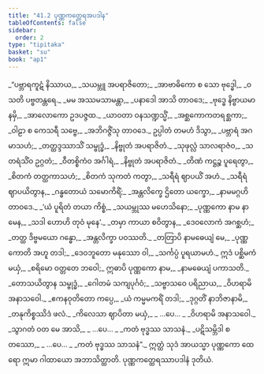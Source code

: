 ```yaml
---
title: "41.2 ပုဏ္ဏကတ္ထေရအပဒါန"
tableOfContents: false
sidebar:
  order: 2
type: "tipitaka"
basket: "su"
book: "ap1"
---
```



<DynamicBreadcrumb />

<Division number="29" book="ap1" e="ch" v="20" p="399">

<Paragraph number="4877" type="verses" book="ap1">
_“ပဗ္ဘာရကူဋံ နိဿာယ,_  
_သယမ္ဘူ အပရာဇိတော;_  
_အာဗာဓိကော စ သော ဗုဒ္ဓေါ,_  
_ဝသတိ ပဗ္ဗတန္တရေ._  

</Paragraph>

</Division>
<Division number="30" book="ap1" e="ch" v="20" p="399">

<Paragraph number="4878" type="verses" book="ap1">
_မမ အဿမသာမန္တာ,_  
_ပနာဒေါ အာသိ တာဝဒေ;_  
_ဗုဒ္ဓေ နိဗ္ဗာယမာနမှိ,_  
_အာလောကော ဥဒပဇ္ဇထ._  

</Paragraph>

</Division>
<Division number="31" book="ap1" e="ch" v="20" p="399">

<Paragraph number="4879" type="verses" book="ap1">
_ယာဝတာ ဝနသဏ္ဍသ္မိံ,_  
_အစ္ဆကောကတရစ္ဆကာ;_  
_ဝါဠာ စ ကေသရီ သဗ္ဗေ,_  
_အဘိဂဇ္ဇိံသု တာဝဒေ._  

</Paragraph>

</Division>
<Division number="32" book="ap1" e="ch" v="20" p="399">

<Paragraph number="4880" type="verses" book="ap1">
ဥပ္ပါတံ တမဟံ ဒိသွာ,_  
_ပဗ္ဘာရံ အဂမာသဟံ;_  
_တတ္ထဒ္ဒဿာသိံ သမ္ဗုဒ္ဓံ,_  
_နိဗ္ဗုတံ အပရာဇိတံ._  

</Paragraph>

</Division>
<Division number="33" book="ap1" e="ch" v="20" p="399">

<Paragraph number="4881" type="verses" book="ap1">
_သုဖုလ္လံ သာလရာဇံဝ,_  
_သတရံသိံဝ ဥဂ္ဂတံ;_  
_ဝီတစ္စိကံဝ အင်္ဂါရံ,_  
_နိဗ္ဗုတံ အပရာဇိတံ._  

</Paragraph>

</Division>
<Division number="34" book="ap1" e="ch" v="20" p="399">

<Paragraph number="4882" type="verses" book="ap1">
_တိဏံ ကဋ္ဌဉ္စ ပူရေတွာ,_  
_စိတကံ တတ္ထကာသဟံ;_  
_စိတကံ သုကတံ ကတွာ,_  
_သရီရံ ဈာပယိံ အဟံ._  

</Paragraph>

</Division>
<Division number="35" book="ap1" e="ch" v="20" p="399">

<Paragraph number="4883" type="verses" book="ap1">
_သရီရံ ဈာပယိတွာန,_  
_ဂန္ဓတောယံ သမောကိရိံ;_  
_အန္တလိက္ခေ ဌိတော ယက္ခော,_  
_နာမမဂ္ဂဟိ တာဝဒေ._  

</Paragraph>

</Division>
<Division number="36" book="ap1" e="ch" v="20" p="400">

<Paragraph number="4884" type="verses" book="ap1">
_‘ယံ ပူရိတံ တယာ ကိစ္စံ,_  
_သယမ္ဘုဿ မဟေသိနော;_  
_ပုဏ္ဏကော နာမ နာမေန,_  
_သဒါ ဟောဟိ တုဝံ မုနေ’._  

</Paragraph>

</Division>
<Division number="37" book="ap1" e="ch" v="20" p="400">

<Paragraph number="4885" type="verses" book="ap1">
_တမှာ ကာယာ စဝိတွာန,_  
_ဒေဝလောကံ အဂစ္ဆဟံ;_  
_တတ္ထ ဒိဗ္ဗမယော ဂန္ဓော,_  
_အန္တလိက္ခာ ပဝဿတိ._  

</Paragraph>

</Division>
<Division number="38" book="ap1" e="ch" v="20" p="400">

<Paragraph number="4886" type="verses" book="ap1">
_တတြာပိ နာမဓေယျံ မေ,_  
_ပုဏ္ဏကောတိ အဟူ တဒါ;_  
_ဒေဝဘူတော မနုဿော ဝါ,_  
_သင်္ကပ္ပံ ပူရယာမဟံ._  

</Paragraph>

</Division>
<Division number="39" book="ap1" e="ch" v="20" p="400">

<Paragraph number="4887" book="ap1">
ဣဒံ ပစ္ဆိမကံ မယှံ,_  
_စရိမော ဝတ္တတေ ဘဝေါ;_  
ဣဓာပိ ပုဏ္ဏကော နာမ,_  
_နာမဓေယျံ ပကာသတိ._  

</Paragraph>

</Division>
<Division number="40" book="ap1" e="ch" v="20" p="400">

<Paragraph number="4888" type="verses" book="ap1">
_တောသယိတွာန သမ္ဗုဒ္ဓံ,_  
_ဂေါတမံ သကျပုင်္ဂဝံ;_  
_သဗ္ဗာသဝေ ပရိညာယ,_  
_ဝိဟရာမိ အနာသဝေါ._  

</Paragraph>

</Division>
<Division number="41" book="ap1" e="ch" v="20" p="400">

<Paragraph number="4889" type="verses" book="ap1">
_ဧကနဝုတိတော ကပ္ပေ,_  
_ယံ ကမ္မမကရိံ တဒါ;_  
_ဒုဂ္ဂတိံ နာဘိဇာနာမိ,_  
_တနုကိစ္စဿိဒံ ဖလံ._  

</Paragraph>

</Division>
<Division number="42" book="ap1" e="ch" v="20" p="400">

<Paragraph number="4890" type="verses" book="ap1">
_ကိလေသာ ဈာပိတာ မယှံ,_  
_ …ပေ… _  
_ဝိဟရာမိ အနာသဝေါ._  

</Paragraph>

</Division>
<Division number="43" book="ap1" e="ch" v="20" p="400">

<Paragraph number="4891" type="verses" book="ap1">
_သွာဂတံ ဝတ မေ အာသိ,_  
_ …ပေ… _  
_ကတံ ဗုဒ္ဓဿ သာသနံ._  

</Paragraph>

</Division>
<Division number="44" book="ap1" e="ch" v="20" p="400">

<Paragraph number="4892" type="verses" book="ap1">
_ပဋိသမ္ဘိဒါ စတဿော,_  
_ …ပေ… _  
_ကတံ ဗုဒ္ဓဿ သာသနံ”._  

</Paragraph>

<Paragraph number="4893" book="ap1">
ဣတ္ထံ သုဒံ အာယသ္မာ ပုဏ္ဏကော ထေရော ဣမာ ဂါထာယော အဘာသိတ္ထာတိ.

</Paragraph>
</Division>

<Paragraph number="4894" type="center" book="ap1">
ပုဏ္ဏကတ္ထေရဿာပဒါနံ ဒုတိယံ.
</Paragraph>